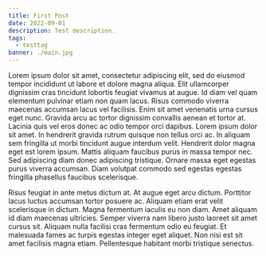 ```yaml
---
title: First Post
date: 2022-09-01
description: Test description.
tags:
  - testtag
banner: ./main.jpg
---
```


Lorem ipsum dolor sit amet, consectetur adipiscing elit, sed do eiusmod tempor incididunt ut labore et dolore magna aliqua. Elit ullamcorper dignissim cras tincidunt lobortis feugiat vivamus at augue. Id diam vel quam elementum pulvinar etiam non quam lacus. Risus commodo viverra maecenas accumsan lacus vel facilisis. Enim sit amet venenatis urna cursus eget nunc. Gravida arcu ac tortor dignissim convallis aenean et tortor at. Lacinia quis vel eros donec ac odio tempor orci dapibus. Lorem ipsum dolor sit amet. In hendrerit gravida rutrum quisque non tellus orci ac. In aliquam sem fringilla ut morbi tincidunt augue interdum velit. Hendrerit dolor magna eget est lorem ipsum. Mattis aliquam faucibus purus in massa tempor nec. Sed adipiscing diam donec adipiscing tristique. Ornare massa eget egestas purus viverra accumsan. Diam volutpat commodo sed egestas egestas fringilla phasellus faucibus scelerisque.

Risus feugiat in ante metus dictum at. At augue eget arcu dictum. Porttitor lacus luctus accumsan tortor posuere ac. Aliquam etiam erat velit scelerisque in dictum. Magna fermentum iaculis eu non diam. Amet aliquam id diam maecenas ultricies. Semper viverra nam libero justo laoreet sit amet cursus sit. Aliquam nulla facilisi cras fermentum odio eu feugiat. Et malesuada fames ac turpis egestas integer eget aliquet. Non nisi est sit amet facilisis magna etiam. Pellentesque habitant morbi tristique senectus.
